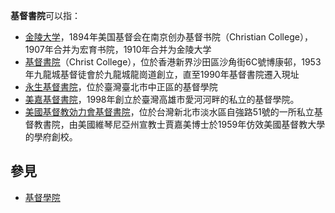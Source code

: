 '''基督書院'''可以指：
* [[金陵大学|金陵大学]]，1894年美国基督会在南京创办基督书院（Christian College），1907年合并为宏育书院，1910年合并为金陵大学
* [[基督書院|基督書院]]（Christ College），位於香港新界沙田區沙角街6C號博康邨，1953年九龍城基督徒會於九龍城龍崗道創立，直至1990年基督書院遷入現址
* [[永生基督書院|永生基督書院]]，位於臺灣臺北市中正區的基督學院
* [[美嘉基督書院|美嘉基督書院]]，1998年創立於臺灣高雄市愛河河畔的私立的基督學院。
* [[美國基督教効力會基督書院|美國基督教効力會基督書院]]，位於台灣新北市淡水區自強路51號的一所私立基督教書院，由美國維琴尼亞州宣教士賈嘉美博士於1959年仿效美國基督教大學的學府創校。

== 參見 ==
* [[基督學院|基督學院]]

{{消歧義|CAT=四字教育機構消歧義}}